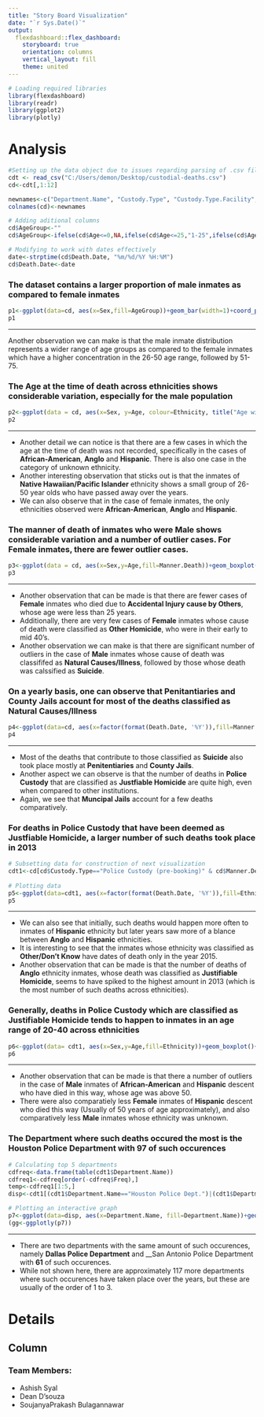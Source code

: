 ```yaml
---
title: "Story Board Visualization"
date: "`r Sys.Date()`"
output: 
  flexdashboard::flex_dashboard:
    storyboard: true
    orientation: columns
    vertical_layout: fill
    theme: united
---
```


```r
# Loading required libraries
library(flexdashboard)
library(readr)
library(ggplot2)
library(plotly)
```

Analysis {.storyboard}
=========================================

```r
#Setting up the data object due to issues regarding parsing of .csv file
cdt <- read_csv("C:/Users/demon/Desktop/custodial-deaths.csv")
cd<-cdt[,1:12]

newnames<-c("Department.Name", "Custody.Type", "Custody.Type.Facility","First.Name","Middle.Name","Last.Name","Ethnicity","Sex","Age","Death.Date","Manner.Death","Charges.Status")
colnames(cd)<-newnames

# Adding aditional columns
cd$AgeGroup<-""
cd$AgeGroup<-ifelse(cd$Age<=0,NA,ifelse(cd$Age<=25,"1-25",ifelse(cd$Age<=50,"26-50",ifelse(cd$Age<=75,"51-75",ifelse(cd$Age<=100,"76-100",ifelse(cd$Age<=125,"101-125","Over 125"))))))

# Modifying to work with dates effectively
date<-strptime(cd$Death.Date, "%m/%d/%Y %H:%M")
cd$Death.Date<-date
```

### The dataset contains a larger proportion of male inmates as compared to female inmates  
  
```r
p1<-ggplot(data=cd, aes(x=Sex,fill=AgeGroup))+geom_bar(width=1)+coord_polar(theta="y")+guides(fill= guide_legend(title = "Age Group"))+theme_light()
p1
```  
  
***  
  
  Another observation we can make is that the male inmate distribution represents a wider range of age groups as compared to the female inmates which have a higher concentration in the 26-50 age range, followed by 51-75.  
  
### The Age at the time of death across ethnicities shows considerable variation, especially for the male population  

```r
p2<-ggplot(data = cd, aes(x=Sex, y=Age, colour=Ethnicity, title("Age wise distribution")))+geom_boxplot()+coord_flip()+scale_color_brewer(palette = "Paired")+theme_dark()
p2
```  

***  
  
  + Another detail we can notice is that there are a few cases in which the age at the time of death was not recorded, specifically in the cases of __African-American__, __Anglo__ and __Hispanic__. There is also one case in the category of unknown ethnicity.
  + Another interesting observation that sticks out is that the inmates of __Native Hawaiian/Pacific Islander__ ethnicity shows a small group of 26-50 year olds who have passed away over the years.
  + We can also observe that in the case of female inmates, the only ethnicities observed were __African-American__, __Anglo__ and __Hispanic__.  
  
### The manner of death of inmates who were __Male__ shows considerable variation and a number of outlier cases. For __Female__ inmates, there are fewer outlier cases.

```r
p3<-ggplot(data = cd, aes(x=Sex,y=Age,fill=Manner.Death))+geom_boxplot()+coord_flip()+scale_fill_brewer()+theme_dark()
p3
```  

***  
  
  + Another observation that can be made is that there are fewer cases of __Female__ inmates who died due to __Accidental Injury cause by Others__, whose age were less than 25 years.  
  + Additionally, there are very few cases of __Female__ inmates whose cause of death were classified as __Other Homicide__, who were in their early to mid 40's.  
  + Another observation we can make is that there are significant number of outliers in the case of __Male__ inmates whose cause of death was classififed as __Natural Causes/Illness__, followed by those whose death was calssified as __Suicide__.
  
### On a yearly basis, one can observe that __Penitantiaries__ and __County Jails__ account for most of the deaths classified as __Natural Causes/Illness__  

```r
p4<-ggplot(data=cd, aes(x=factor(format(Death.Date, '%Y')),fill=Manner.Death))+geom_bar(position = "dodge")+scale_fill_brewer()+guides(fill= guide_legend(title = "Manner of Death"))+xlab("Year")+facet_wrap(~Custody.Type)+theme_dark()
p4
```  

***  
  
  + Most of the deaths that contribute to those classified as __Suicide__ also took place mostly at __Penitentiaries__ and __County Jails__.  
  + Another aspect we can observe is that the number of deaths in __Police Custody__ that are classified as __Justfiable Homicide__ are quite high, even when compared to other institutions.
  + Again, we see that __Muncipal Jails__ account for a few deaths comparatively.  
  
### For deaths in __Police Custody__ that have been deemed as __Justfiable Homicide__, a larger number of such deaths took place in 2013   

```r
# Subsetting data for construction of next visualization 
cdt1<-cd[cd$Custody.Type=="Police Custody (pre-booking)" & cd$Manner.Death=="Justifiable Homicide",]
  
# Plotting data
p5<-ggplot(data=cdt1, aes(x=factor(format(Death.Date, '%Y')),fill=Ethnicity))+geom_bar(position="dodge")+scale_fill_brewer(palette = "Paired")+xlab("Year")+theme_dark()
p5
```  

***  
  
  + We can also see that  initially, such deaths would happen more often to inmates of __Hispanic__ ethnicity but later years saw more of a blance between __Anglo__ and __Hispanic__ ethnicities.
  + It is interesting to see that the inmates whose ethnicity was classified as __Other/Don't Know__ have dates of death only in the year 2015.
  + Another observation that can be made is that the number of deaths of __Anglo__ ethnicity inmates, whose death was classified as __Justifiable Homicide__, seems to have spiked to the highest amount in 2013 (which is the most number of such deaths across ethnicities).  
  
### Generally, deaths in __Police Custody__ which are classified as __Justifiable Homicide__ tends to happen to inmates in an age range of 20-40 across ethnicities  

```r
p6<-ggplot(data= cdt1, aes(x=Sex,y=Age,fill=Ethnicity))+geom_boxplot()+coord_flip()+scale_fill_brewer(palette = "Paired")+theme_dark()
p6
```  

***  
  
  + Another observation that can be made is that there a number of outliers in the case of __Male__ inmates of __African-American__ and __Hispanic__ descent who have died in this way, whose age was above 50.  
  + There were also comparatiely less __Female__ inmates of __Hispanic__ descent who died this way (Usually of 50 years of age approximately), and also comparatively less __Male__ inmates whose ethnicity was unknown.  
  
### The Department where such deaths occured the most is the __Houston Police Department__ with __97__ of such occurences  

```r
# Calculating top 5 departments
cdfreq<-data.frame(table(cdt1$Department.Name))
cdfreq1<-cdfreq[order(-cdfreq$Freq),]
temp<-cdfreq1[1:5,]
disp<-cdt1[(cdt1$Department.Name=="Houston Police Dept.")|(cdt1$Department.Name=="San Antonio Police Dept.")|(cdt1$Department.Name=="Dallas Police Dept.")|(cdt1$Department.Name=="Texas Department Of Public Safety")|(cdt1$Department.Name=="Fort Worth Police Dept."),]

# Plotting an interactive graph
p7<-ggplot(data=disp, aes(x=Department.Name, fill=Department.Name))+geom_bar()+theme_light()+theme(axis.text.x=element_blank(),axis.ticks.x=element_blank())+xlab("Department Name")
(gg<-ggplotly(p7))
```  

***  
  
  + There are two departments with the same amount of such occurences, namely __Dallas Police Department__ and __San Antonio Police Department with __61__ of such occurences.
  + While not shown here, there are approximately 117 more departments where such occurences have taken place over the years, but these are usually of the order of 1 to 3.  
  
Details
=========================================

Column
-----------------------------------------

### Team Members:  
  + Ashish Syal
  + Dean D'souza
  + SoujanyaPrakash Bulagannawar
  
  